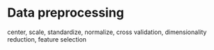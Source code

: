 # Data preprocessing 

center, scale, standardize, normalize, cross validation, dimensionality reduction, feature selection
